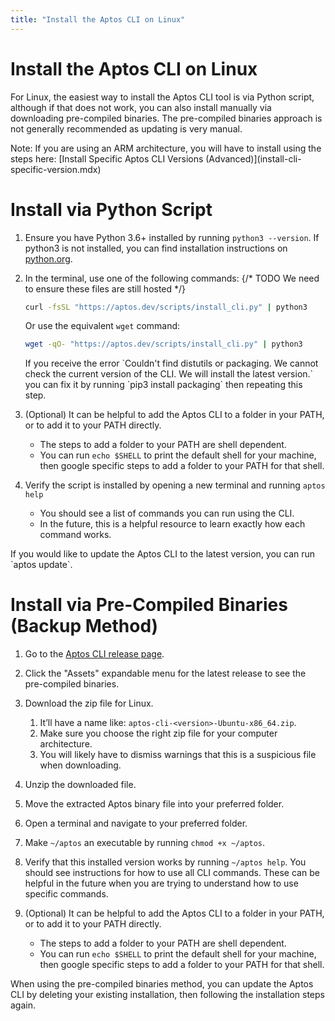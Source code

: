 ```yaml
---
title: "Install the Aptos CLI on Linux"
---
```




# Install the Aptos CLI on Linux

For Linux, the easiest way to install the Aptos CLI tool is via Python script, although if that does not work, you can also install manually via downloading pre-compiled binaries. The pre-compiled binaries approach is not generally recommended as updating is very manual.

<Aside type="caution">
Note: If you are using an ARM architecture, you will have to install using the steps here: [Install Specific Aptos CLI Versions (Advanced)](install-cli-specific-version.mdx)
</Aside>

# Install via Python Script

<Steps>

1. Ensure you have Python 3.6+ installed by running `python3 --version`.
    If python3 is not installed, you can find installation instructions on [python.org](http://python.org).

2. In the terminal, use one of the following commands:
    {/* TODO We need to ensure these files are still hosted */}
    ```bash filename="Terminal"
    curl -fsSL "https://aptos.dev/scripts/install_cli.py" | python3
    ```
    Or use the equivalent `wget` command:
    ```bash filename="Terminal"
    wget -qO- "https://aptos.dev/scripts/install_cli.py" | python3
    ```
    <Aside type="caution">
    If you receive the error `Couldn't find distutils or packaging. We cannot check the current version of the CLI. We will install the latest version.` you can fix it by running `pip3 install packaging` then repeating this step.
    </Aside>

3. (Optional) It can be helpful to add the Aptos CLI to a folder in your PATH, or to add it to your PATH directly.
    - The steps to add a folder to your PATH are shell dependent.
    - You can run `echo $SHELL` to print the default shell for your machine, then google specific steps to add a folder to your PATH for that shell.

4. Verify the script is installed by opening a new terminal and running `aptos help`
    - You should see a list of commands you can run using the CLI.
    - In the future, this is a helpful resource to learn exactly how each command works.

</Steps>

<Aside type="note">
If you would like to update the Aptos CLI to the latest version, you can run `aptos update`.
</Aside>

# Install via Pre-Compiled Binaries (Backup Method)

<Steps>

1. Go to the [Aptos CLI release page](https://github.com/aptos-labs/aptos-core/releases?q=cli&expanded=true).

2. Click the "Assets" expandable menu for the latest release to see the pre-compiled binaries.

3. Download the zip file for Linux.
    1. It’ll have a name like: `aptos-cli-<version>-Ubuntu-x86_64.zip`.
    2. Make sure you choose the right zip file for your computer architecture.
    3. You will likely have to dismiss warnings that this is a suspicious file when downloading.

4. Unzip the downloaded file.

5. Move the extracted Aptos binary file into your preferred folder.

6. Open a terminal and navigate to your preferred folder.

7. Make `~/aptos` an executable by running `chmod +x ~/aptos`.

8. Verify that this installed version works by running `~/aptos help`.
    You should see instructions for how to use all CLI commands. These can be helpful in the future when you are trying to understand how to use specific commands.

9. (Optional) It can be helpful to add the Aptos CLI to a folder in your PATH, or to add it to your PATH directly.
    - The steps to add a folder to your PATH are shell dependent.
    - You can run `echo $SHELL` to print the default shell for your machine, then google specific steps to add a folder to your PATH for that shell.

</Steps>

<Aside type="note">
When using the pre-compiled binaries method, you can update the Aptos CLI by deleting your existing installation, then following the installation steps again.
</Aside>

